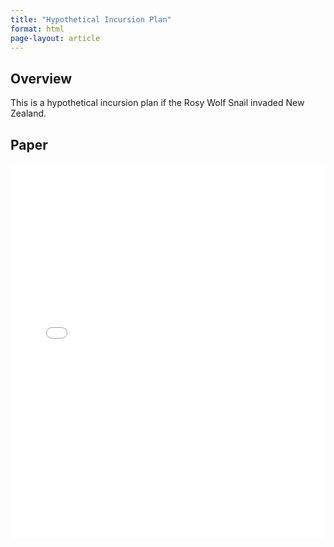 ```yaml
---
title: "Hypothetical Incursion Plan"
format: html
page-layout: article
---
```


## Overview

This is a hypothetical incursion plan if the Rosy Wolf Snail invaded New Zealand.

## Paper

<iframe src="incursion.pdf" width="100%" height="600px" style="border:none;">

</iframe>

